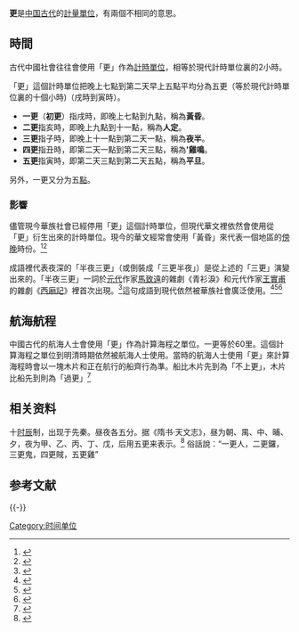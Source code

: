 '''更'''是[[中国|中国]][[古代中国|古代]]的[[計量單位|計量單位]]，有兩個不相同的意思。

== 時間 ==
古代中國社會往往會使用「更」作為[[時間單位|計時單位]]，相等於現代計時單位裏的2小時。

「更」這個計時單位把晚上七點到第二天早上五點平均分為五更（等於現代計時單位裏的十個小時)（戌時到寅時）。

*'''一更'''（'''初更'''）指戌時，即晚上七點到九點，稱為'''黃昏'''。
*'''二更'''指亥時，即晚上九點到十一點，稱為'''人定'''。
*'''三更'''指子時，即晚上十一點到第二天一點，稱為'''夜半'''。
*'''四更'''指丑時，即第二天一點到第二天三點，稱為''''雞鳴'''。
*'''五更'''指寅時，即第二天三點到第二天五點，稱為'''平旦'''。

另外，一更又分为五[[點_(時間)|點]]。

=== 影響 ===
儘管現今華族社會已經停用「更」這個計時單位，但現代華文裡依然會使用從「更」衍生出來的計時單位。現今的華文經常會使用「黃昏」來代表一個地區的[[傍晚|傍晚]]時份。<ref>{{cite news|author1=蔡家蓁|title=周末逍遙遊／金門版摩西分海 建功嶼景致迷人|url=https://udn.com/news/story/7322/2702367|accessdate=2017-09-19|work=[[聯合新聞網|聯合新聞網]]|date=2017-09-14|quote=建功嶼的落日相當美麗，每到黃昏都有許多遊客到此遊玩。|archive-date=2019-02-27|archive-url=https://web.archive.org/web/20190227144809/https://udn.com/news/story/7322/2702367|dead-url=no}}</ref><ref>{{cite news|author1=潘希橋|title=【天鴿風球】一號戒備信號生效　黃昏或改發三號強風信號|url=https://www.hk01.com/%E6%B8%AF%E8%81%9E/113268/-%E5%A4%A9%E9%B4%BF%E9%A2%A8%E7%90%83-%E4%B8%80%E8%99%9F%E6%88%92%E5%82%99%E4%BF%A1%E8%99%9F%E7%94%9F%E6%95%88-%E9%BB%83%E6%98%8F%E6%88%96%E6%94%B9%E7%99%BC%E4%B8%89%E8%99%9F%E5%BC%B7%E9%A2%A8%E4%BF%A1%E8%99%9F|accessdate=2017-09-19|work=[[香港01|香港01]]|date=2017-08-22|quote=天文台會在今日黃昏考慮改發三號強風信號。}}</ref>

成語裡代表夜深的「半夜三更」（或倒裝成「三更半夜」）是從上述的「三更」演變出來的。「半夜三更」一詞於[[元朝|元代]]作家[[馬致遠|馬致遠]]的雜劇《青衫淚》和元代作家[[王實甫|王實甫]]的雜劇《[[西廂記|西廂記]]》裡首次出現。<ref>{{cite web|title=基隆市武崙國小成語詞典 - 半夜三更|url=http://idiom.wlps.kl.edu.tw/index.php?id=1032|publisher=基隆市武崙國小|accessdate=2017-09-19|archive-date=2018-11-03|archive-url=https://web.archive.org/web/20181103210518/http://idiom.wlps.kl.edu.tw/index.php?id=1032|dead-url=no}}</ref>這句成語到現代依然被華族社會廣泛使用。<ref>{{cite news |editor=莊雅婷 |title=討債放大絕！孝女白琴暗夜沿街哭：怎麼忍心 |url=https://news.ebc.net.tw/News/society/187669 |accessdate=2019-12-17 |work=[[東森新聞台|東森新聞]] |date=2019-11-26 |quote='''半夜三更'''，哭得成調的孝女白琴，聽得人渾身不舒服，原本以為是附近有喪家，但仔細一聽，白琴哭調 居然是在討債。 |archive-date=2019-12-17 |archive-url=https://web.archive.org/web/20191217184548/https://news.ebc.net.tw/News/society/187669 |dead-url=no }}</ref><ref>{{cite news |title=林志玲取消活動悼好友 |url=https://hk.entertainment.appledaily.com/entertainment/daily/article/20191129/20815491 |accessdate=2019-12-17 |work=[[蘋果日報_(香港)|香港蘋果日報]] |quote=另外，台灣男星連凱前晚在微博悼念好友，他留言：「這麼拼幹甚麼？上個節目而已……只要不上，甚麼事都沒有！'''半夜三更'''還在錄影？……又生氣，又傷心！」 |archive-date=2019-12-17 |archive-url=https://web.archive.org/web/20191217184547/https://hk.entertainment.appledaily.com/entertainment/daily/article/20191129/20815491 |dead-url=no }}</ref><ref>{{cite news |title=朝野領袖三更半夜會面 納吉：建議黨紀律委會徹查 |url=https://www.kwongwah.com.my/20191119/朝野领袖三更半夜会面-纳吉：建议党纪律委会彻查/ |accessdate=2019-12-17 |work=[[光華日報|光華日報]] |date=2019-11-19 |quote=前首相拿督斯里納吉認為，朝野政黨領袖'''三更半夜'''在住家會面，會引起各種詮釋，同時建議黨紀律委員會徹查此事。 |archive-date=2019-11-22 |archive-url=https://web.archive.org/web/20191122084440/http://www.kwongwah.com.my/20191119/%E6%9C%9D%E9%87%8E%E9%A2%86%E8%A2%96%E4%B8%89%E6%9B%B4%E5%8D%8A%E5%A4%9C%E4%BC%9A%E9%9D%A2-%E7%BA%B3%E5%90%89%EF%BC%9A%E5%BB%BA%E8%AE%AE%E5%85%9A%E7%BA%AA%E5%BE%8B%E5%A7%94%E4%BC%9A%E5%BD%BB%E6%9F%A5/ |dead-url=no }}</ref>

== 航海航程 ==
中國古代的航海人士會使用「更」作為計算海程之單位。一更等於60里。這個計算海程之單位到明清時期依然被航海人士使用。當時的航海人士使用「更」來計算海程時會以一塊木片和正在航行的船齊行為準。船比木片先到為「不上更」，木片比船先到則為「過更」<ref>{{cite book|title=海上史詩: 鄭和下西洋|page=89|url=https://books.google.com/books?id=czN1fkYxWxwC&pg=PA89&lpg=PA89&dq=%E6%9B%B4+%E8%A8%88%E7%AE%97%E6%B5%B7%E7%A8%8B&source=bl&ots=lXX_j7hnfg&sig=H-chcEOeHC3vfNMlmzRQdWTzq0w&hl=en&sa=X&ved=0ahUKEwimn-j8n7DWAhVJ_WMKHXVNDxEQ6AEIPDAD#v=onepage&q=%E6%9B%B4%20%E8%A8%88%E7%AE%97%E6%B5%B7%E7%A8%8B&f=false}}</ref>

== 相关资料 ==
十[[时辰|时辰]]制，出现于先秦。昼夜各五分。据《隋书·天文志》，昼为朝、禺、中、晡、夕，夜为甲、乙、丙、丁、戊，后用五更来表示。<ref name="">{{cite web | language= | publisher= | title=中国古代计时法 | url=http://xh.5156edu.com/page/18343.html | author= | date= | accessdate= | archive-date=2008-05-11 | archive-url=https://web.archive.org/web/20080511204039/http://xh.5156edu.com/page/18343.html | dead-url=no }}</ref>
俗話說：“一更人，二更鑼，三更鬼，四更賊，五更雞”

== 参考文献 ==
{{Reflist}}

{{-}}
{{time themes}}

[[Category:时间单位|Category:时间单位]]